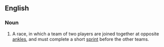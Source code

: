==English==
{{wikipedia}}
===Noun===
{{en-noun|head=[[three]]-[[legged]] [[race]]}}

# {{context|games|racing}} A race, in which a team of two players are joined together at opposite [[ankle]]s, and must complete a short [[sprint]] before the other teams.